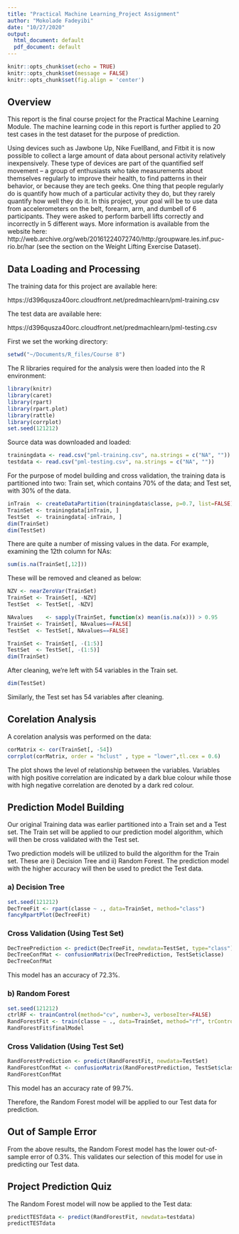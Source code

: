 ```yaml
---
title: "Practical Machine Learning_Project Assignment"
author: "Mokolade Fadeyibi"
date: "10/27/2020"
output:
  html_document: default
  pdf_document: default
---
```


```r
knitr::opts_chunk$set(echo = TRUE)
knitr::opts_chunk$set(message = FALSE)
knitr::opts_chunk$set(fig.align = 'center')
```


## Overview
This report is the final course project for the Practical Machine Learning Module. The machine learning code in this report is further applied to 20 test cases in the test dataset for the purpose of prediction.

Using devices such as Jawbone Up, Nike FuelBand, and Fitbit it is now possible to collect a large amount of data about personal activity relatively inexpensively. These type of devices are part of the quantified self movement – a group of enthusiasts who take measurements about themselves regularly to improve their health, to find patterns in their behavior, or because they are tech geeks. One thing that people regularly do is quantify how much of a particular activity they do, but they rarely quantify how well they do it. In this project, your goal will be to use data from accelerometers on the belt, forearm, arm, and dumbell of 6 participants. They were asked to perform barbell lifts correctly and incorrectly in 5 different ways. More information is available from the website here: http://web.archive.org/web/20161224072740/http:/groupware.les.inf.puc-rio.br/har (see the section on the Weight Lifting Exercise Dataset).

## Data Loading and Processing

The training data for this project are available here:

https://d396qusza40orc.cloudfront.net/predmachlearn/pml-training.csv

The test data are available here:

https://d396qusza40orc.cloudfront.net/predmachlearn/pml-testing.csv

First we set the working directory:

```r
setwd("~/Documents/R_files/Course 8")
```

The R libraries required for the analysis were then loaded into the R environment:

```r
library(knitr)
library(caret)
library(rpart)
library(rpart.plot)
library(rattle)
library(corrplot)
set.seed(121212)
```

Source data was downloaded and loaded:

```r
trainingdata <- read.csv("pml-training.csv", na.strings = c("NA", ""))
testdata <- read.csv("pml-testing.csv", na.strings = c("NA", ""))
```

For the purpose of model building and cross validation, the training data is partitioned into two: Train set, which contains 70% of the data; and Test set, with 30% of the data.

```r
inTrain  <- createDataPartition(trainingdata$classe, p=0.7, list=FALSE)
TrainSet <- trainingdata[inTrain, ]
TestSet  <- trainingdata[-inTrain, ]
dim(TrainSet)
dim(TestSet)
```

There are quite a number of missing values in the data. For example, examining the 12th column for NAs:

```r
sum(is.na(TrainSet[,12]))
```

These will be removed and cleaned as below:

```r
NZV <- nearZeroVar(TrainSet)
TrainSet <- TrainSet[, -NZV]
TestSet  <- TestSet[, -NZV]

NAvalues    <- sapply(TrainSet, function(x) mean(is.na(x))) > 0.95
TrainSet <- TrainSet[, NAvalues==FALSE]
TestSet  <- TestSet[, NAvalues==FALSE]

TrainSet <- TrainSet[, -(1:5)]
TestSet  <- TestSet[, -(1:5)]
dim(TrainSet)
```

After cleaning, we're left with 54 variables in the Train set.

```r
dim(TestSet)
```

Similarly, the Test set has 54 variables after cleaning.

## Corelation Analysis

A corelation analysis was performed on the data:

```r
corMatrix <- cor(TrainSet[, -54])
corrplot(corMatrix, order = "hclust" , type = "lower",tl.cex = 0.6)
```

The plot shows the level of relationship between the variables. Variables with high positive correlation are indicated by a dark blue colour while those with high negative correlation are denoted by a dark red colour.

## Prediction Model Building
Our original Training data was earlier partitioned into a Train set and a Test set. The Train set will be applied to our prediction model algorithm, which will then be cross validated with the Test set.

Two prediction models will be utilized to build the algorithm for the Train set. These are i) Decision Tree and ii) Random Forest. The prediction model with the higher accuracy will then be used to predict the Test data.

### a) Decision Tree

```r
set.seed(121212)
DecTreeFit <- rpart(classe ~ ., data=TrainSet, method="class")
fancyRpartPlot(DecTreeFit)
```

### Cross Validation (Using Test Set)

```r
DecTreePrediction <- predict(DecTreeFit, newdata=TestSet, type="class")
DecTreeConfMat <- confusionMatrix(DecTreePrediction, TestSet$classe)
DecTreeConfMat
```

This model has an accuracy of 72.3%.

### b) Random Forest

```r
set.seed(121212)
ctrlRF <- trainControl(method="cv", number=3, verboseIter=FALSE)
RandForestFit <- train(classe ~ ., data=TrainSet, method="rf", trControl=ctrlRF)
RandForestFit$finalModel
```

### Cross Validation (Using Test Set)

```r
RandForestPrediction <- predict(RandForestFit, newdata=TestSet)
RandForestConfMat <- confusionMatrix(RandForestPrediction, TestSet$classe)
RandForestConfMat
```

This model has an accuracy rate of 99.7%.

Therefore, the Random Forest model will be applied to our Test data for prediction.

## Out of Sample Error
From the above results, the Random Forest model has the lower out-of-sample error of 0.3%. This validates our selection of this model for use in predicting our Test data.

## Project Prediction Quiz
The Random Forest model will now be applied to the Test data:

```r
predictTESTdata <- predict(RandForestFit, newdata=testdata)
predictTESTdata
```


